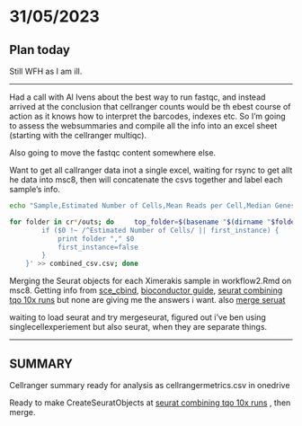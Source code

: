 # 31/05/2023

## Plan today

Still WFH as I am ill.

------------------------------------------------------------------------

Had a call with Al Ivens about the best way to run fastqc, and instead arrived at the conclusion that cellranger counts would be th ebest course of action as it knows how to interpret the barcodes, indexes etc. So I'm going to assess the websummaries and compile all the info into an excel sheet (starting with the cellranger multiqc).

Also going to move the fastqc content somewhere else.

Want to get all callranger data inot a single excel, waiting for rsync to get allt he data into msc8, then will concatenate the csvs together and label each sample's info.

```bash
echo "Sample,Estimated Number of Cells,Mean Reads per Cell,Median Genes per Cell,Number of Reads,Valid Barcodes,Sequencing Saturation,Q30 Bases in Barcode,Q30 Bases in RNA Read,Q30 Bases in UMI,Reads Mapped to Genome,Reads Mapped Confidently to Genome,Reads Mapped Confidently to Intergenic Regions,Reads Mapped Confidently to Intronic Regions,Reads Mapped Confidently to Exonic Regions,Reads Mapped Confidently to Transcriptome,Reads Mapped Antisense to Gene,Fraction Reads in Cells,Total Genes Detected,Median UMI Counts per Cell" >> combined_csv.csv

for folder in cr*/outs; do     top_folder=$(basename "$(dirname "$folder")"); cat "$folder/metrics_summary.csv" | awk -v folder="$top_folder" -F ',' '{
        if ($0 !~ /^Estimated Number of Cells/ || first_instance) {
            print folder "," $0
            first_instance=false
        }
    }' >> combined_csv.csv; done
```

Merging the Seurat objects for each Ximerakis sample in workflow2.Rmd on msc8. Getting info from [sce_cbind](https://sydneybiox.github.io/scMerge/reference/sce_cbind.html), [bioconductor guide](http://bioconductor.org/books/3.17/OSCA.multisample/), [seurat combining tqo 10x runs](https://satijalab.org/seurat/articles/merge_vignette.html) but none are giving me the answers i want. also [merge seruat](https://www.rdocumentation.org/packages/Seurat/versions/2.2.0/topics/MergeSeurat)

waiting to load seurat and try mergeseurat, figured out i've ben using singlecellexperiement but also seurat, when they are separate things.

------------------------------------------------------------------------

## SUMMARY

Cellranger summary ready for analysis as cellrangermetrics.csv in onedrive

Ready to make CreateSeuratObjects at [seurat combining tqo 10x runs](https://satijalab.org/seurat/articles/merge_vignette.html) , then merge.
